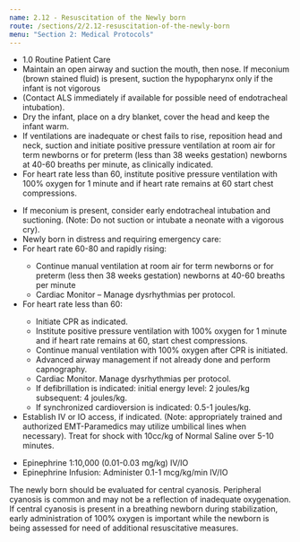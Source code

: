 ```yaml
---
name: 2.12 - Resuscitation of the Newly born
route: /sections/2/2.12-resuscitation-of-the-newly-born
menu: "Section 2: Medical Protocols"
---
```



<EMTLevel level="basic">
  <EMTLevel level="advanced">
    <ul>
      <li>
        <MyLink to="/sections/1/1.0-routine-patient-care">
          1.0 Routine Patient Care
        </MyLink>
      </li>
      <li>
        Maintain an open airway and suction the mouth, then nose. If meconium (brown
        stained fluid) is present, suction the hypopharynx only if the infant is not vigorous
      </li>
      <li>
        (Contact ALS immediately if available for possible need of endotracheal
        intubation).
      </li>
      <li>
        Dry the infant, place on a dry blanket, cover the head and keep the infant warm.
      </li>
      <li>
        If ventilations are inadequate or chest fails to rise, reposition 
        head and neck, suction and initiate positive pressure ventilation at 
        room air for term newborns or for preterm (less than 38 weeks gestation) 
        newborns at 40-60 breaths per minute, as clinically indicated.
      </li>
      <li>
        For heart rate less than 60, institute positive pressure ventilation
        with 100% oxygen for 1 minute and if heart rate remains at 60 start 
        chest compressions.
      </li>
    </ul>
  </EMTLevel>
</EMTLevel>

<EMTLevel level="paramedic">
  <ul>
    <li>
      If meconium is present, consider early endotracheal intubation and suctioning.
      (Note: Do not suction or intubate a neonate with a vigorous cry).
    </li>
    <li>
      Newly born in distress and requiring emergency care:
    </li>
    <li>
      For heart rate 60-80 and rapidly rising:
    </li>
    <ul>
      <li>
        Continue manual ventilation at room air for term newborns or for preterm
        (less then 38 weeks gestation) newborns at 40-60 breaths per minute
      </li>
      <li>Cardiac Monitor – Manage dysrhythmias per protocol.</li>
    </ul>
    <li>For heart rate less than 60:</li>
    <ul>
      <li>Initiate CPR as indicated.</li>
      <li>
        Institute positive pressure ventilation with 100% oxygen for 1 minute and if
        heart rate remains at 60, start chest compressions.
      </li>
      <li>
        Continue manual ventilation with 100% oxygen after CPR is initiated.
      </li>
      <li>
        Advanced airway management if not already done and perform
        capnography.
      </li>
      <li>
        Cardiac Monitor. Manage dysrhythmias per protocol.
      </li>
      <li>
        If defibrillation is indicated: initial energy level: 2 joules/kg 
        subsequent: 4 joules/kg.
      </li>
      <li>
        If synchronized cardioversion is indicated: 0.5-1 joules/kg.
      </li>
    </ul>
    <li>
      Establish IV or IO access, if indicated. (Note: appropriately trained and
      authorized EMT-Paramedics may utilize umbilical lines when necessary).
      Treat for shock with 10cc/kg of Normal Saline over 5-10 minutes.
    </li>
  </ul>
</EMTLevel>

<EMTLevel level="paramedic" medControl={true}>
  <ul>
    <li>Epinephrine 1:10,000 (0.01-0.03 mg/kg) IV/IO</li>
    <li>Epinephrine Infusion: Administer 0.1-1 mcg/kg/min IV/IO</li>
  </ul>
</EMTLevel>

<Note id="note-1" alignment="left">
  The newly born should be evaluated for central cyanosis. Peripheral
  cyanosis is common and may not be a reflection of inadequate
  oxygenation. If central cyanosis is present in a breathing newborn
  during stabilization, early administration of 100% oxygen is important
  while the newborn is being assessed for need of additional 
  resuscitative measures.
</Note>
